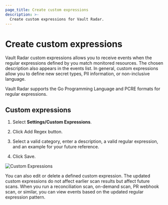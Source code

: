 ```yaml
---
page_title: Create custom expressions
description: >-
  Create custom expressions for Vault Radar.
---
```


# Create custom expressions

Vault Radar custom expressions allows you to receive events when the regular
expressions defined by you match monitored resources. The chosen description
also appears in the events list. In general, custom expressions allow you to
define new secret types, PII information, or non-inclusive language.

<Note>

Vault Radar supports the Go Programming Language and PCRE formats for regular expressions.

</Note>

## Custom expressions

1. Select **Settings/Custom Expressions**.

1. Click Add Regex button.

1. Select a valid category, enter a description, a valid regular expression, and an example
   for your future reference.

1. Click Save.

  ![Custom Expressions](/img/docs/vault-radar/custom-expressions.png)

You can also edit or delete a defined custom expression. The updated custom
expressions do not affect earlier scan results but affect future scans.
When you run a reconciliation scan, on-demand scan, PR webhook scan, or similar,
you can view events based on the updated regular expression pattern.
